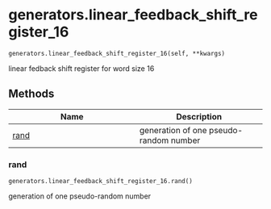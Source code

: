 # generators.linear_feedback_shift_register_16 { #sim_2024.generators.linear_feedback_shift_register_16 }

`generators.linear_feedback_shift_register_16(self, **kwargs)`

linear fedback shift register for word size 16

## Methods

| Name | Description |
| --- | --- |
| [rand](#sim_2024.generators.linear_feedback_shift_register_16.rand) | generation of one pseudo-random number |

### rand { #sim_2024.generators.linear_feedback_shift_register_16.rand }

`generators.linear_feedback_shift_register_16.rand()`

generation of one pseudo-random number